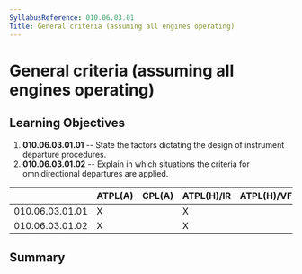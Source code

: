 ```yaml
---
SyllabusReference: 010.06.03.01
Title: General criteria (assuming all engines operating)
---
```


# General criteria (assuming all engines operating)

## Learning Objectives

1.  **010.06.03.01.01** -- State the factors dictating the design of instrument
    departure procedures.
2.  **010.06.03.01.02** -- Explain in which situations the criteria for
    omnidirectional departures are applied.

|                 | ATPL(A) | CPL(A) | ATPL(H)/IR | ATPL(H)/VFR | CPL(H) | IR  | CBIR(A) |
| --------------- | ------- | ------ | ---------- | ----------- | ------ | --- | ------- |
| 010.06.03.01.01 | X       |        | X          |             |        | X   | X       |
| 010.06.03.01.02 | X       |        | X          |             |        | X   | X       |

## Summary
